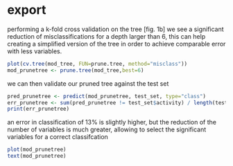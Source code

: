 export
========================================================


performing a k-fold cross validation on the tree [fig. 1b] we see a significant reduction of misclassifications for a depth larger than 6, this can help creating a simplified version of the tree in order to achieve comparable error with less variables.


```r
plot(cv.tree(mod_tree, FUN=prune.tree, method="misclass"))
mod_prunetree <- prune.tree(mod_tree,best=6)

```

we can then validate our pruned tree against the test set

```r
pred_prunetree <- predict(mod_prunetree, test_set, type="class")
err_prunetree <- sum(pred_prunetree != test_set$activity) / length(test_set$activity)
print(err_prunetree)
```

an error in classification of 13% is slightly higher, but the reduction of the number of variables is much greater, allowing to select the significant variables for a correct classifcation


```r
plot(mod_prunetree)
text(mod_prunetree)
```
